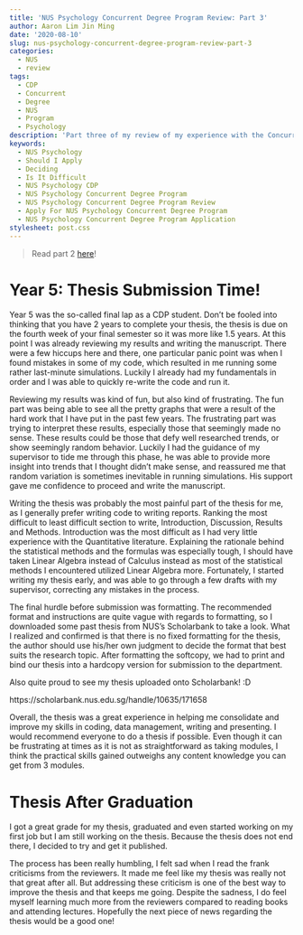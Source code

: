 ```yaml
---
title: 'NUS Psychology Concurrent Degree Program Review: Part 3'
author: Aaron Lim Jin Ming
date: '2020-08-10'
slug: nus-psychology-concurrent-degree-program-review-part-3
categories:
  - NUS
  - review
tags:
  - CDP
  - Concurrent
  - Degree
  - NUS
  - Program
  - Psychology
description: 'Part three of my review of my experience with the Concurrent Degree Program in NUS Psychology.'
keywords: 
  - NUS Psychology
  - Should I Apply
  - Deciding
  - Is It Difficult
  - NUS Psychology CDP
  - NUS Psychology Concurrent Degree Program
  - NUS Psychology Concurrent Degree Program Review
  - Apply For NUS Psychology Concurrent Degree Program
  - NUS Psychology Concurrent Degree Program Application
stylesheet: post.css
---
```


> Read part 2 [here](https://aaron0696.github.io/blog/nus-psychology-concurrent-degree-program-review-part-2/)!

# Year 5: Thesis Submission Time!

Year 5 was the so-called final lap as a CDP student. Don't be fooled into thinking that you have 2 years to complete your thesis, the thesis is due on the fourth week of your final semester so it was more like 1.5 years. At this point I was already reviewing my results and writing the manuscript. There were a few hiccups here and there, one particular panic point was when I found mistakes in some of my code, which resulted in me running some rather last-minute simulations. Luckily I already had my fundamentals in order and I was able to quickly re-write the code and run it.

Reviewing my results was kind of fun, but also kind of frustrating. The fun part was being able to see all the pretty graphs that were a result of the hard work that I have put in the past few years. The frustrating part was trying to interpret these results, especially those that seemingly made no sense. These results could be those that defy well researched trends, or show seemingly random behavior. Luckily I had the guidance of my supervisor to tide me through this phase, he was able to provide more insight into trends that I thought didn't make sense, and reassured me that random variation is sometimes inevitable in running simulations. His support gave me confidence to proceed and write the manuscript.

Writing the thesis was probably the most painful part of the thesis for me, as I generally prefer writing code to writing reports. Ranking the most difficult to least difficult section to write, Introduction, Discussion, Results and Methods. Introduction was the most difficult as I had very little experience with the Quantitative literature. Explaining the rationale behind the statistical methods and the formulas was especially tough, I should have taken Linear Algebra instead of Calculus instead as most of the statistical methods I encountered utilized Linear Algebra more. Fortunately, I started writing my thesis early, and was able to go through a few drafts with my supervisor, correcting any mistakes in the process.

The final hurdle before submission was formatting. The recommended format and instructions are quite vague with regards to formatting, so I downloaded some past thesis from NUS's Scholarbank to take a look. What I realized and confirmed is that there is no fixed formatting for the thesis, the author should use his/her own judgment to decide the format that best suits the research topic. After formatting the softcopy, we had to print and bind our thesis into a hardcopy version for submission to the department. 

Also quite proud to see my thesis uploaded onto Scholarbank! :D

https://scholarbank.nus.edu.sg/handle/10635/171658

Overall, the thesis was a great experience in helping me consolidate and improve my skills in coding, data management, writing and presenting. I would recommend everyone to do a thesis if possible. Even though it can be frustrating at times as it is not as straightforward as taking modules, I think the practical skills gained outweighs any content knowledge you can get from 3 modules.

# Thesis After Graduation

I got a great grade for my thesis, graduated and even started working on my first job but I am still working on the thesis. Because the thesis does not end there, I decided to try and get it published.

The process has been really humbling, I felt sad when I read the frank criticisms from the reviewers. It made me feel like my thesis was really not that great after all. But addressing these criticism is one of the best way to improve the thesis and that keeps me going. Despite the sadness, I do feel myself learning much more from the reviewers compared to reading books and attending lectures. Hopefully the next piece of news regarding the thesis would be a good one! 


